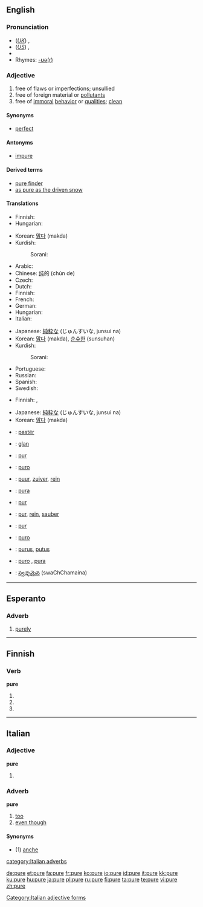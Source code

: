 {{see|puré|purè}}

==English==

===Pronunciation===
*(''[[Received Pronunciation|UK]]'') {{IPA|/ˈpjʊə/}}, {{SAMPA|/"pjU@/}}
*(''[[General American|US]]'') {{IPA|/ˈpjʊɚ/}}, {{SAMPA|/"pjU@`/}}
*{{audio|en-us-pure.ogg|Audio (US)}}
*Rhymes: [[Rhymes:English:-ʊə(r)|-ʊə(r)]]

===Adjective===
{{en-adj}}

# free of flaws or imperfections; unsullied
# free of foreign material or [[pollutant]]s
# free of [[immoral]] [[behavior]] or [[quality|qualities]]; [[clean]]

====Synonyms====
*[[perfect]]

====Antonyms====
*[[impure]]

====Derived terms====
*[[pure finder]]
*[[as pure as the driven snow]]

====Translations====
{{trans-top|free of flaws or imperfections}}
* Finnish: {{t-|fi|virheetön}}
* Hungarian: {{t+|hu|tiszta}}
{{trans-mid}}
* Korean: [[맑다]] (makda)
* Kurdish: 
*: Sorani: {{t|ku|په‌تی|tr=pati|sc=KUchar}}
{{trans-bottom}}

{{trans-top|free of foreign material or pollutants}}
* Arabic: {{Arab|[[صافي]]}} {{IPAchar|(ʂāfi)}}
* Chinese: [[纯]]的 (chún de)
* Czech: {{t-|cs|ryzí|m}}
* Dutch: {{t+|nl|puur}}
* Finnish: {{t+|fi|puhdas}}
* French: {{t+|fr|pur}}
* German: {{t+|de|rein}}
* Hungarian: {{t+|hu|tiszta}}
* Italian: {{t+|it|puro}}
{{trans-mid}}
* Japanese: [[純粋な]] (じゅんすいな, junsui na)
* Korean: [[맑다]] (makda), [[순수한]] (sunsuhan)
* Kurdish: 
*: Sorani: {{t|ku|ڕوون|tr=Roon|sc=KUchar}}
* Portuguese: {{t+|pt|puro}}
* Russian: {{t+|ru|чистый|tr=čístyj|sc=Cyrl}}
* Spanish: {{t+|es|puro}}
* Swedish: {{t+|sv|ren}}
{{trans-bottom}}

{{trans-top|free of immoral behavior or qualities; clean}}
* Finnish: {{t-|fi|viaton}}, {{t+|fi|puhdas}}
{{trans-mid}}
* Japanese: [[純粋な]] (じゅんすいな, junsui na)
* Korean: [[맑다]] (makda)
{{trans-bottom}}

{{checktrans-top}}
*{{ttbc|Albanian}}: [[pastër]]
*{{ttbc|Breton}}: [[glan]]
*{{ttbc|Catalan}}: [[pur]]
*{{ttbc|Cebuano}}: [[puro]]
*{{ttbc|Dutch}}: [[puur]], [[zuiver]], [[rein]]
*{{ttbc|Esperanto}}: [[pura]]
*{{ttbc|French}}: [[pur]]
{{checktrans-mid}}
*{{ttbc|German}}: [[pur]], [[rein]], [[sauber]]
*{{ttbc|Interlingua}}: [[pur]] 
*{{ttbc|Italian}}: [[puro]]
*{{ttbc|Latin}}: [[purus]], [[putus]]
*{{ttbc|Spanish}}: [[puro]] {{m}}, [[pura]] {{f}}
*{{ttbc|Telugu}}: [[స్వఛ్ఛమైన]] (swaChChamaina)
{{checktrans-bottom}}

----

==Esperanto==
===Adverb===
{{eo-adv}}
#[[purely]]

----

==Finnish==

===Verb===
'''pure'''

# {{fi-form of|purra|type=verb|mood=indicative|tense=present connegative}}
# {{fi-form of|purra|type=verb|pr=second-person|pl=singular|mood=imperative|tense=present}}
# {{fi-form of|purra|type=verb|pr=second-person|pl=singular|mood=imperative|tense=present connegative}}

----

==Italian==
===Adjective===
'''pure''' {{p}}
# {{feminine plural of|puro#Adjective|puro}}

===Adverb===
'''pure'''

# [[too]]
# [[even though]]

====Synonyms====
*(1) [[anche]]

[[Category:Italian adjective forms]]
[[category:Italian adverbs]]

[[de:pure]]
[[et:pure]]
[[fa:pure]]
[[fr:pure]]
[[ko:pure]]
[[io:pure]]
[[id:pure]]
[[it:pure]]
[[kk:pure]]
[[ku:pure]]
[[hu:pure]]
[[ja:pure]]
[[pl:pure]]
[[ru:pure]]
[[fi:pure]]
[[ta:pure]]
[[te:pure]]
[[vi:pure]]
[[zh:pure]]